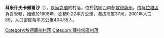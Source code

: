 {{coord|46|12|53|N|29|51|0|E|scale:30000|display=title}}

'''科米什夫卡佩爾沙'''（{{lang-uk|Комишівка Перша}}），是[[烏克蘭|烏克蘭]]的村落，位於該國西南部[[敖德薩州|敖德薩州]]，由[[薩拉塔區|薩拉塔區]]負責管轄，始建於1808年，面積0.22平方公里，海拔高度37米，2001年人口89，人口密度每平方公里404.55人。

{{DEFAULTSORT:Комишівка Перша}}
[[Category:敖德薩州村落|Category:敖德薩州村落]]
[[Category:薩拉塔區村落|Category:薩拉塔區村落]]


{{Odessa-geo-stub}}